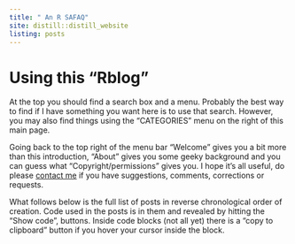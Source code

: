 ```yaml
---
title: " An R SAFAQ"
site: distill::distill_website
listing: posts
---
```

<p></p>
<p></p>
<p></p>
<h1>Using this "Rblog"</h1>
<p></p>
<div class="description">
<p align="left">At the top you should find a search box and a menu.  Probably the best way to find if I have something you want here is to use that search.  However,  you may also find things using the "CATEGORIES" menu on the right of this main page.

Going back to the top right of the menu bar "Welcome" gives you a bit more than this introduction, "About" gives you some geeky background and you can guess what "Copyright/permissions" gives you.  I hope it's all useful, do please [contact me](https://www.psyctc.org/psyctc/contact-me/) if you have suggestions, comments, corrections or requests.</p>  What follows below is the full list of posts in reverse chronological order of creation.  Code used in the posts is in them and revealed by hitting the "Show code", buttons.  Inside code blocks (not all yet) there is a "copy to clipboard" button if you hover your cursor inside the block.</div>
